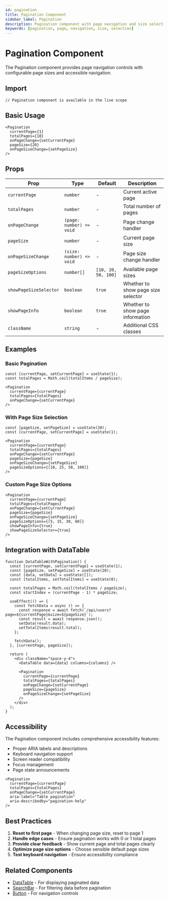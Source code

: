 ```yaml
---
id: pagination
title: Pagination Component
sidebar_label: Pagination
description: Pagination component with page navigation and size selection
keywords: [pagination, page, navigation, size, selection]
---
```


# Pagination Component

The Pagination component provides page navigation controls with configurable page sizes and accessible navigation.

## Import

```tsx
// Pagination component is available in the live scope
```

## Basic Usage

```tsx
<Pagination
  currentPage={1}
  totalPages={10}
  onPageChange={setCurrentPage}
  pageSize={20}
  onPageSizeChange={setPageSize}
/>
```

## Props

| Prop | Type | Default | Description |
|------|------|---------|-------------|
| `currentPage` | `number` | - | Current active page |
| `totalPages` | `number` | - | Total number of pages |
| `onPageChange` | `(page: number) => void` | - | Page change handler |
| `pageSize` | `number` | - | Current page size |
| `onPageSizeChange` | `(size: number) => void` | - | Page size change handler |
| `pageSizeOptions` | `number[]` | `[10, 20, 50, 100]` | Available page sizes |
| `showPageSizeSelector` | `boolean` | `true` | Whether to show page size selector |
| `showPageInfo` | `boolean` | `true` | Whether to show page information |
| `className` | `string` | - | Additional CSS classes |

## Examples

### Basic Pagination
```tsx
const [currentPage, setCurrentPage] = useState(1);
const totalPages = Math.ceil(totalItems / pageSize);

<Pagination
  currentPage={currentPage}
  totalPages={totalPages}
  onPageChange={setCurrentPage}
/>
```

### With Page Size Selection
```tsx
const [pageSize, setPageSize] = useState(20);
const [currentPage, setCurrentPage] = useState(1);

<Pagination
  currentPage={currentPage}
  totalPages={totalPages}
  onPageChange={setCurrentPage}
  pageSize={pageSize}
  onPageSizeChange={setPageSize}
  pageSizeOptions={[10, 25, 50, 100]}
/>
```

### Custom Page Size Options
```tsx
<Pagination
  currentPage={currentPage}
  totalPages={totalPages}
  onPageChange={setCurrentPage}
  pageSize={pageSize}
  onPageSizeChange={setPageSize}
  pageSizeOptions={[5, 15, 30, 60]}
  showPageInfo={true}
  showPageSizeSelector={true}
/>
```

## Integration with DataTable

```tsx
function DataTableWithPagination() {
  const [currentPage, setCurrentPage] = useState(1);
  const [pageSize, setPageSize] = useState(20);
  const [data, setData] = useState([]);
  const [totalItems, setTotalItems] = useState(0);

  const totalPages = Math.ceil(totalItems / pageSize);
  const startIndex = (currentPage - 1) * pageSize;

  useEffect(() => {
    const fetchData = async () => {
      const response = await fetch(`/api/users?page=${currentPage}&size=${pageSize}`);
      const result = await response.json();
      setData(result.data);
      setTotalItems(result.total);
    };

    fetchData();
  }, [currentPage, pageSize]);

  return (
    <div className="space-y-4">
      <DataTable data={data} columns={columns} />
      
      <Pagination
        currentPage={currentPage}
        totalPages={totalPages}
        onPageChange={setCurrentPage}
        pageSize={pageSize}
        onPageSizeChange={setPageSize}
      />
    </div>
  );
}
```

## Accessibility

The Pagination component includes comprehensive accessibility features:

- Proper ARIA labels and descriptions
- Keyboard navigation support
- Screen reader compatibility
- Focus management
- Page state announcements

```tsx
<Pagination
  currentPage={currentPage}
  totalPages={totalPages}
  onPageChange={setCurrentPage}
  aria-label="Table pagination"
  aria-describedby="pagination-help"
/>
```

## Best Practices

1. **Reset to first page** - When changing page size, reset to page 1
2. **Handle edge cases** - Ensure pagination works with 0 or 1 total pages
3. **Provide clear feedback** - Show current page and total pages clearly
4. **Optimize page size options** - Choose sensible default page sizes
5. **Test keyboard navigation** - Ensure accessibility compliance

## Related Components

- [DataTable](/docs/components/data-table) - For displaying paginated data
- [SearchBar](/docs/components/search-bar) - For filtering data before pagination
- [Button](/docs/components/button) - For navigation controls

